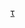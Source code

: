 {{Navbox
| name =中美洲及加勒比海運動會
| title = [[中美洲及加勒比海運動會]]
| state = {{{state|autocollapse}}}
| listclass = hlist
| list1 =
* [[1926年中美洲及加勒比海運動會|墨西哥城 1926]]
* [[1930年中美洲及加勒比海運動會|哈瓦那 1930]]
* [[1935年中美洲及加勒比海運動會|聖薩爾瓦多 1935]]
* [[1938年中美洲及加勒比海運動會|巴拿馬城 1938]]
* [[1946年中美洲及加勒比海運動會|巴蘭幾亞 1946]]
* [[1950年中美洲及加勒比海運動會|瓜地馬拉市 1950]]
* [[1954年中美洲及加勒比海運動會|墨西哥城 1954]]
* [[1959年中美洲及加勒比海運動會|卡拉卡斯 1959]]
* [[1962年中美洲及加勒比海運動會|京斯敦 1962]]
* [[1966年中美洲及加勒比海運動會|聖胡安 1966]]
* [[1970年中美洲及加勒比海運動會|巴拿馬城 1970]]
* [[1974年中美洲及加勒比海運動會|聖多明哥 1974]]
* [[1978年中美洲及加勒比海運動會|麥德林 1978]]
* [[1982年中美洲及加勒比海運動會|哈瓦那 1982]]
* [[1986年中美洲及加勒比海運動會|聖地牙哥 1986]]
* [[1990年中美洲及加勒比海運動會|墨西哥城 1990]]
* [[1993年中美洲及加勒比海運動會|龐塞 1993]]
* [[1998年中美洲及加勒比海運動會|馬拉開波 1998]]
* [[2002年中美洲及加勒比海運動會|聖薩爾瓦多 2002]]
* [[2006年中美洲及加勒比海運動會|卡塔赫納 2006]]
* [[2010年中美洲及加勒比海運動會|馬亞圭斯 2010]]
* [[2014年中美洲及加勒比海運動會|維拉克魯茲 2014]]
* [[2018年中美洲及加勒比海運動會|巴蘭幾亞  2018]]
* [[2022年中美洲及加勒比海運動會|''巴拿馬城 2022'']]
}}<noinclude>
{{collapsible option}}
[[Category:中美洲及加勒比海運動會|τ]]
</noinclude>